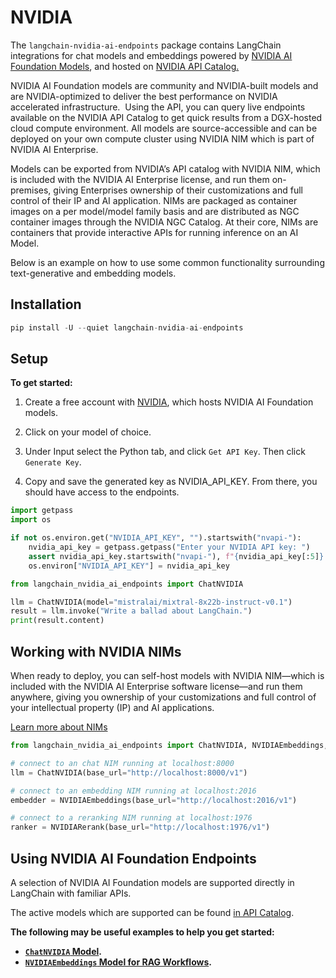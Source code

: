 # NVIDIA

The `langchain-nvidia-ai-endpoints` package contains LangChain integrations for chat models and embeddings powered by [NVIDIA AI Foundation Models](https://www.nvidia.com/en-us/ai-data-science/foundation-models/), and hosted on [NVIDIA API Catalog.](https://build.nvidia.com/)

NVIDIA AI Foundation models are community and NVIDIA-built models and are NVIDIA-optimized to deliver the best performance on NVIDIA accelerated infrastructure.  Using the API, you can query live endpoints available on the NVIDIA API Catalog to get quick results from a DGX-hosted cloud compute environment. All models are source-accessible and can be deployed on your own compute cluster using NVIDIA NIM which is part of NVIDIA AI Enterprise.

Models can be exported from NVIDIA’s API catalog with NVIDIA NIM, which is included with the NVIDIA AI Enterprise license, and run them on-premises, giving Enterprises ownership of their customizations and full control of their IP and AI application. NIMs are packaged as container images on a per model/model family basis and are distributed as NGC container images through the NVIDIA NGC Catalog. At their core, NIMs are containers that provide interactive APIs for running inference on an AI Model. 

Below is an example on how to use some common functionality surrounding text-generative and embedding models.

## Installation

```python
pip install -U --quiet langchain-nvidia-ai-endpoints
```

## Setup

**To get started:**

1. Create a free account with [NVIDIA](https://build.nvidia.com/), which hosts NVIDIA AI Foundation models.

2. Click on your model of choice.

3. Under Input select the Python tab, and click `Get API Key`. Then click `Generate Key`.

4. Copy and save the generated key as NVIDIA_API_KEY. From there, you should have access to the endpoints.

```python
import getpass
import os

if not os.environ.get("NVIDIA_API_KEY", "").startswith("nvapi-"):
    nvidia_api_key = getpass.getpass("Enter your NVIDIA API key: ")
    assert nvidia_api_key.startswith("nvapi-"), f"{nvidia_api_key[:5]}... is not a valid key"
    os.environ["NVIDIA_API_KEY"] = nvidia_api_key
```

```python
from langchain_nvidia_ai_endpoints import ChatNVIDIA

llm = ChatNVIDIA(model="mistralai/mixtral-8x22b-instruct-v0.1")
result = llm.invoke("Write a ballad about LangChain.")
print(result.content)
```

## Working with NVIDIA NIMs
When ready to deploy, you can self-host models with NVIDIA NIM—which is included with the NVIDIA AI Enterprise software license—and run them anywhere, giving you ownership of your customizations and full control of your intellectual property (IP) and AI applications.

[Learn more about NIMs](https://developer.nvidia.com/blog/nvidia-nim-offers-optimized-inference-microservices-for-deploying-ai-models-at-scale/)

```python
from langchain_nvidia_ai_endpoints import ChatNVIDIA, NVIDIAEmbeddings, NVIDIARerank

# connect to an chat NIM running at localhost:8000
llm = ChatNVIDIA(base_url="http://localhost:8000/v1")

# connect to an embedding NIM running at localhost:2016
embedder = NVIDIAEmbeddings(base_url="http://localhost:2016/v1")

# connect to a reranking NIM running at localhost:1976
ranker = NVIDIARerank(base_url="http://localhost:1976/v1")
```

## Using NVIDIA AI Foundation Endpoints

A selection of NVIDIA AI Foundation models are supported directly in LangChain with familiar APIs.

The active models which are supported can be found [in API Catalog](https://build.nvidia.com/).

**The following may be useful examples to help you get started:**
- **[`ChatNVIDIA` Model](/docs/integrations/chat/nvidia_ai_endpoints).**
- **[`NVIDIAEmbeddings` Model for RAG Workflows](/docs/integrations/text_embedding/nvidia_ai_endpoints).**
